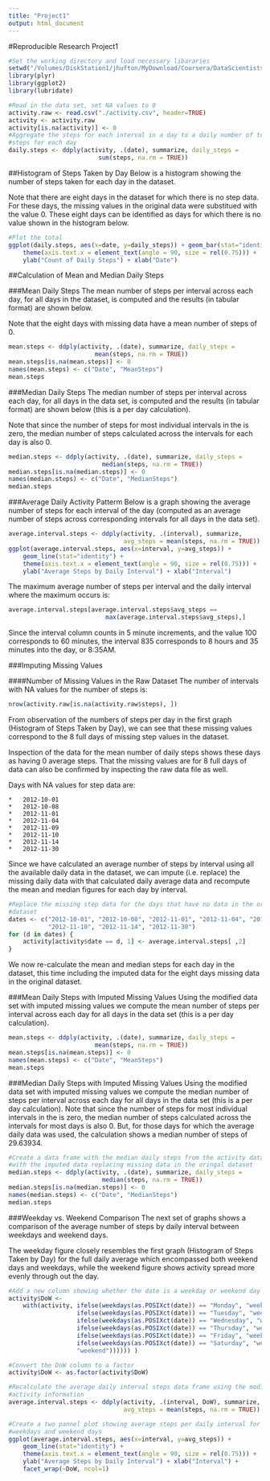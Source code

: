 ```yaml
---
title: "Project1"
output: html_document
---
```


#Reproducible Research Project1

```r
#Set the working directory and load necessary libararies
setwd("/Volumes/DiskStation1/jhufton/MyDownload/Coursera/DataScientistsToolbox/ReproducableResearch/CourseProject1/RepData_PeerAssessment1")
library(plyr)
library(ggplot2)
library(lubridate)

#Read in the data set, set NA values to 0
activity.raw <- read.csv("./activity.csv", header=TRUE)
activity <- activity.raw
activity[is.na(activity)] <- 0
#Aggregate the steps for each interval in a day to a daily number of total 
#steps for each day
daily.steps <- ddply(activity, .(date), summarize, daily_steps = 
                         sum(steps, na.rm = TRUE))
```

##Histogram of Steps Taken by Day
Below is a histogram showing the number of steps taken for each day in the 
dataset.  

Note that there are eight days in the dataset for which there is no
step data.  For these days, the missing values in the original data were
substitued with the value 0.  These eight days can be identified as days for 
which there is no value shown in the histogram below.
```r
#Plot the total 
ggplot(daily.steps, aes(x=date, y=daily_steps)) + geom_bar(stat="identity") + 
    theme(axis.text.x = element_text(angle = 90, size = rel(0.75))) + 
    ylab("Count of Daily Steps") + xlab("Date")
```

##Calculation of Mean and Median Daily Steps

###Mean Daily Steps
The mean number of steps per interval across each day, for all days in the dataset,
is computed and the results (in tabular format) are shown below.

Note that the eight days with missing data have a mean number of steps of 0.

```r
mean.steps <- ddply(activity, .(date), summarize, daily_steps = 
                        mean(steps, na.rm = TRUE))
mean.steps[is.na(mean.steps)] <- 0
names(mean.steps) <- c("Date", "MeanSteps")
mean.steps
```

###Median Daily Steps
The median number of steps per interval across each day, for all days 
in the data set, is computed and the results (in tabular format) are shown below 
(this is a per day calculation).  

Note that since the number of steps for most individual intervals in the is zero, 
the median number of steps calculated across the intervals for each day is also 0.
```r
median.steps <- ddply(activity, .(date), summarize, daily_steps = 
                          median(steps, na.rm = TRUE))
median.steps[is.na(median.steps)] <- 0
names(median.steps) <- c("Date", "MedianSteps")
median.steps
```

###Average Daily Activity Patterm
Below is a graph showing the average number of steps for each interval of the day 
(computed as an average number of steps across corresponding intervals for all
days in the data set).

```r
average.interval.steps <- ddply(activity, .(interval), summarize, 
                                avg_steps = mean(steps, na.rm = TRUE))
ggplot(average.interval.steps, aes(x=interval, y=avg_steps)) + 
    geom_line(stat="identity") + 
    theme(axis.text.x = element_text(angle = 90, size = rel(0.75))) + 
    ylab("Average Steps by Daily Interval") + xlab("Interval")
```

The maximum average number of steps per interval and the daily interval where 
the maximum occurs is:

```r
average.interval.steps[average.interval.steps$avg_steps == 
                           max(average.interval.steps$avg_steps),]

```

Since the interval column counts in 5 minute increments, and the value 100 
corresponds to 60 minutes, the interval 835 corresponds to 8 hours and 35 
minutes into the day, or 8:35AM.

###Imputing Missing Values

####Number of Missing Values in the Raw Dataset
The number of intervals with NA values for the number of steps is:
```r
nrow(activity.raw[is.na(activity.raw$steps), ])
```
From observation of the numbers of steps per day in the first graph (Histogram 
of Steps Taken by Day), we can see that these missing values correspond to the 8 
full days of missing step values in the dataset.  

Inspection of the data for the mean number of daily steps shows these days as 
having 0 average steps.  That the missing values are for 8 full days of data 
can also be confirmed by inspecting the raw data file as well.

Days with NA values for step data are:

    *   2012-10-01
    *   2012-10-08
    *   2012-11-01
    *   2012-11-04
    *   2012-11-09
    *   2012-11-10
    *   2012-11-14
    *   2012-11-30

Since we have calculated an average number of steps by interval using all the 
available daily data in the dataset, we can impute (i.e. replace) the missing 
daily data with that calculated daily average data and recompute the mean and 
median figures for each day by interval.

```r
#Replace the missing step data for the days that have no data in the original
#dataset
dates <- c("2012-10-01", "2012-10-08", "2012-11-01", "2012-11-04", "2012-11-09", 
           "2012-11-10", "2012-11-14", "2012-11-30")
for (d in dates) { 
    activity[activity$date == d, 1] <- average.interval.steps[ ,2]
}
```
We now re-calculate the mean and median steps for each day in the dataset, this
time including the imputed data for the eight days missing data in the original
dataset.

###Mean Daily Steps with Imputed Missing Values
Using the modified data set with imputed missing values we compute the mean 
number of steps per interval across each day for all days in the data set
(this is a per day calculation).
```r
mean.steps <- ddply(activity, .(date), summarize, daily_steps = 
                        mean(steps, na.rm = TRUE))
mean.steps[is.na(mean.steps)] <- 0
names(mean.steps) <- c("Date", "MeanSteps")
mean.steps
```

###Median Daily Steps with Imputed Missing Values
Using the modified data set with imputed missing values we compute the median 
number of steps per interval across each day for all days in the data set (this 
is a per day calculation).  Note that since the number of steps for most 
individual intervals in the is zero, the median number of steps calculated 
across the intervals for most days is also 0.  But, for those days for which
the average daily data was used, the calculation shows a median number of steps
of 29.63934.
```r
#Create a data frame with the median daily steps from the activity data
#with the imputed data replacing missing data in the oringal dataset
median.steps <- ddply(activity, .(date), summarize, daily_steps = 
                          median(steps, na.rm = TRUE))
median.steps[is.na(median.steps)] <- 0
names(median.steps) <- c("Date", "MedianSteps")
median.steps
```

###Weekday vs. Weekend Comparison
The next set of graphs shows a comparison of the average number of steps by 
daily interval between weekdays and weekend days.

The weekday figure closely resembles the first graph (Histogram of Steps Taken 
by Day) for the full daily average which encompassed both weekend days and 
weekdays, while the weekend figure shows activity spread more evenly through 
out the day.  
```r
#Add a new column showing whether the date is a weekday or weekend day
activity$DoW <- 
    with(activity, ifelse(weekdays(as.POSIXct(date)) == "Monday", "weekday",
                   ifelse(weekdays(as.POSIXct(date)) == "Tuesday", "weekday",
                   ifelse(weekdays(as.POSIXct(date)) == "Wednesday", "weekday",
                   ifelse(weekdays(as.POSIXct(date)) == "Thursday", "weekday",
                   ifelse(weekdays(as.POSIXct(date)) == "Friday", "weekday",
                   ifelse(weekdays(as.POSIXct(date)) == "Saturday", "weekend", 
                   "weekend")))))) )

#Convert the DoW column to a factor
activity$DoW <- as.factor(activity$DoW)

#Recalculate the average daily interval steps data frame using the modified 
#activity information
average.interval.steps <- ddply(activity, .(interval, DoW), summarize, 
                                avg_steps = mean(steps, na.rm = TRUE))

#Create a two pannel plot showing average steps per daily interval for 
#weekdays and weekend days
ggplot(average.interval.steps, aes(x=interval, y=avg_steps)) + 
    geom_line(stat="identity") + 
    theme(axis.text.x = element_text(angle = 90, size = rel(0.75))) + 
    ylab("Average Steps by Daily Interval") + xlab("Interval") + 
    facet_wrap(~DoW, ncol=1)
```

